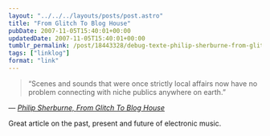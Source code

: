 ```yaml
---
layout: "../../../layouts/posts/post.astro"
title: "From Glitch To Blog House"
pubDate: 2007-11-05T15:40:01+00:00
updatedDate: 2007-11-05T15:40:01+00:00
tumblr_permalink: /post/18443328/debug-texte-philip-sherburne-from-glitch-to
tags: ["linklog"]
format: "link"
---
```


> &ldquo;Scenes and sounds that were once strictly local affairs now have no problem connecting with niche publics anywhere on earth.&rdquo;

— <cite>[Philip Sherburne, _From Glitch To Blog House_](https://de-bug.de/mag/philip-sherburne-from-glitch-to-blog-house/)</cite>

Great article on the past, present and future of electronic music.
